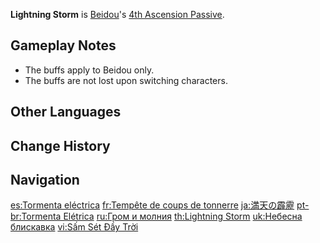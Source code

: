 {{Talent Infobox
|image         = Talent Lightning Storm.png
|character     = Beidou
|type          = 4th Ascension Passive
|info          = Gain the following effects for 10s after unleashing [[Tidecaller]] with its maximum DMG Bonus:
*DMG dealt by Normal and Charged Attacks is increased by 15%. ATK SPD of Normal and Charged Attacks is increased by 15%.
*Greatly reduced delay before unleashing Charged Attacks.
|utility1      = ATK SPD
|utility2      = Charged Attack
|utility3      = DMG Bonus
|utility4      = Normal Attack DMG Increase
|utility5      = Charged Attack DMG Increase
}}
'''Lightning Storm''' is [[Beidou]]'s [[4th Ascension Passive]].

==Gameplay Notes==
* The buffs apply to Beidou only.
* The buffs are not lost upon switching characters.

==Other Languages==
{{Other Languages
|en      = Lightning Storm
|zhs     = 霹雳连霄
|zhs_rm  = Pīlì Lián Xiāo
|zht     = 霹靂連霄
|zht_rm  = Pīlì Lián Xiāo
|zh_tl   = Thunderbolt To the Sky
|ja      = 満天の霹靂
|ja_rm   = Manten no Hekireki
|ja_tl   = Whole Sky Thunder
|ko      = 하늘의 {{tt|벽력|霹靂}}
|ko_rm   = Haneul-ui Byeokryeok
|ko_tl   = Thunderbolt of Sky
|es      = Tormenta eléctrica
|es_tl   = Electric Storm
|fr      = Tempête de coups de tonnerre
|fr_tl   = Storm of Thunder Strikes
|ru      = Гром и молния
|ru_tl   = Thunder and Lightning
|th      = Lightning Storm
|vi      = Sấm Sét Đầy Trời
|vi_tl   = Lightning and Thunder full in the Sky
|de      = Donnern am Firmament
|de_tl   = Thunder at the Firmament
|id      = Lightning Storm
|pt      = Tormenta Elétrica
|pt_tl   = Electric Storm
|tr      = Şimşek Fırtınası
|tr_tl   = Lightning Storm
|it      = Tempesta di fulmini
|it_tl   = Lightning Storm
}}

==Change History==
{{Change History|1.0}}

==Navigation==
{{Talent Navbox|Beidou}}

[[es:Tormenta eléctrica]]
[[fr:Tempête de coups de tonnerre]]
[[ja:満天の霹靂]]
[[pt-br:Tormenta Elétrica]]
[[ru:Гром и молния]]
[[th:Lightning Storm]]
[[uk:Небесна блискавка]]
[[vi:Sấm Sét Đầy Trời]]